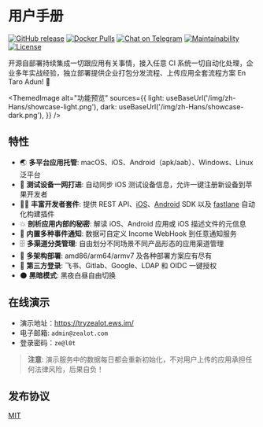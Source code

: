 
# 用户手册

[![GitHub release](https://img.shields.io/github/v/release/tryzealot/zealot?include_prereleases)](https://github.com/tryzealot/zealot/releases)
[![Docker Pulls](https://img.shields.io/docker/pulls/tryzealot/zealot.svg)](https://hub.docker.com/r/tryzealot/zealot/)
[![Chat on Telegram](https://img.shields.io/badge/chat-on%20telegram-important.svg)](https://img.shields.io/badge/chat-on%20telegram-important.svg)
[![Maintainability](https://codeclimate.com/github/tryzealot/zealot/badges/gpa.svg)](https://codeclimate.com/github/tryzealot/zealot)
[![License](https://img.shields.io/github/license/tryzealot/zealot)](https://github.com/tryzealot/zealot/blob/develop/LICENSE)

开源自部署持续集成一切跟应用有关事情，接入任意 CI 系统一切自动化处理，企业多年实战经验，独立部署提供企业打包分发流程、上传应用全套流程方案 En Taro Adun! 🖖

<ThemedImage
  alt="功能预览"
  sources={{
    light: useBaseUrl('/img/zh-Hans/showcase-light.png'),
    dark: useBaseUrl('/img/zh-Hans/showcase-dark.png'),
  }}
/>

## 特性

- 🌏 **多平台应用托管**: macOS、iOS、Android（apk/aab）、Windows、Linux 泛平台
- 📱 **测试设备一网打进**: 自动同步 iOS 测试设备信息，允许一键注册新设备到苹果开发者
- 🧑‍💻 **丰富开发者套件**: 提供 REST API、[iOS][zealot-ios-sdk]、[Android][android-android-sdk] SDK 以及 [fastlane][fastlane-plugin-zealot] 自动化构建插件
- 💥 **剖析应用内部的秘密**: 解读 iOS、Android 应用或 iOS 描述文件的元信息
- 🚨 **内置多种事件通知**: 数据可自定义 Income WebHook 到任意通知服务
- 🗄 **多渠道分类管理**: 自由划分不同场景不同产品形态的应用渠道管理
- 🎳 **多架构部署**: amd86/arm64/armv7 及各种部署方案应有尽有
- 🔑 **第三方登录**: 飞书、Gitlab、Google、LDAP 和 OIDC 一键授权
- 🌑 **黑暗模式**: 黑夜白昼自由切换

## 在线演示

- 演示地址：https://tryzealot.ews.im/
- 电子邮箱: `admin@zealot.com`
- 登录密码：`ze@l0t`

> **注意**: 演示服务中的数据每日都会重新初始化，不对用户上传的应用承担任何法律风险，后果自负！

## 发布协议

[MIT][mit-link]

[zealot-ios-sdk]: https://github.com/tryzealot/zealot-ios
[android-android-sdk]: https://github.com/tryzealot/zealot-android
[fastlane-plugin-zealot]: https://github.com/tryzealot/fastlane-plugin-zealot
[mit-link]: https://github.com/tryzealot/zealot/blob/develop/LICENSE
